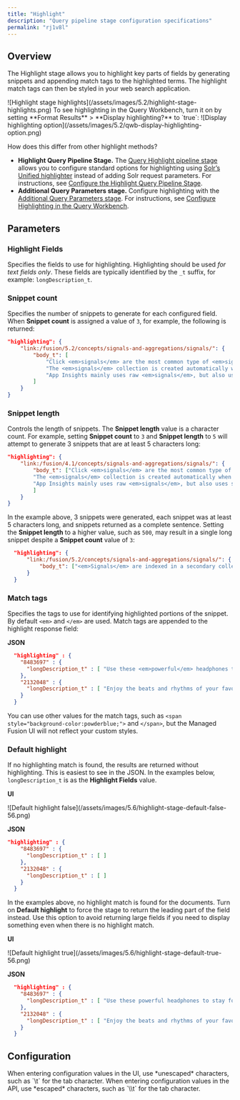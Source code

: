 ```yaml
---
title: "Highlight"
description: "Query pipeline stage configuration specifications"
permalink: "rj1v8l"
---
```


## Overview

The Highlight stage allows you to highlight key parts of fields by generating snippets and appending match tags to the highlighted terms. The highlight match tags can then be styled in your web search application.

<Frame>![Highlight stage highlights](/assets/images/5.2/highlight-stage-highlights.png)</Frame>

<Note>
To see highlighting in the Query Workbench, turn it on by setting **Format Results** > **Display highlighting?** to `true`:

<Frame>![Display highlighting option](/assets/images/5.2/qwb-display-highlighting-option.png)</Frame>
</Note>



How does this differ from other highlight methods?

* **Highlight Query Pipeline Stage.** The [Query Highlight pipeline stage](/managed-fusion/5.9/rj1v8l/highlight-stage) allows you to configure standard options for highlighting using [Solr’s Unified highlighter](https://solr.apache.org/guide/8_6/highlighting.html#the-unified-highlighter) instead of adding Solr request parameters. For instructions, see [Configure the Highlight Query Pipeline Stage](/how-to/pu1ukl/configure-the-highlight-query-pipeline-stage).
* **Additional Query Parameters stage.** Configure highlighting with the [Additional Query Parameters stage](/managed-fusion/5.9/8eo8x3/set-query-params-stage.asciidoc). For instructions, see [Configure Highlighting in the Query Workbench](/how-to/9f07cb/configure-highlighting-in-the-query-workbench).

## Parameters

### Highlight Fields

Specifies the fields to use for highlighting. Highlighting should be used *for text fields only*. These fields are typically identified by the `_t` suffix, for example: `longDescription_t`.

### Snippet count

Specifies the number of snippets to generate for each configured field. When **Snippet count** is assigned a value of `3`, for example, the following is returned:

```json
"highlighting": {
    "link:/fusion/5.2/concepts/signals-and-aggregations/signals/": {
        "body_t": [
            "Click <em>signals</em> are the most common type of <em>signals</em> as this is the most common action a user takes with an item. ", // 1
            "The <em>signals</em> collection is created automatically when <em>signals</em> are enabled for the primary collection. ", // 2
            "App Insights mainly uses raw <em>signals</em>, but also uses some aggregated <em>signals</em>. " // 3
        ]
    }
}
```

### Snippet length

Controls the length of snippets. The **Snippet length** value is a character count. For example, setting **Snippet count** to `3` and **Snippet length** to `5` will attempt to generate 3 snippets that are at least 5 characters long:

```json
"highlighting": {
    "link:/fusion/4.1/concepts/signals-and-aggregations/signals/": {
        "body_t": ["Click <em>signals</em> are the most common type of <em>signals</em> as this is the most common action a user takes with an item. ", // 1
        "The <em>signals</em> collection is created automatically when <em>signals</em> are enabled for the primary collection. ",  // 2
        "App Insights mainly uses raw <em>signals</em>, but also uses some aggregated <em>signals</em>. " // 3
        ]
    }
}
```

In the example above, 3 snippets were generated, each snippet was at least 5 characters long, and snippets returned as a complete sentence. Setting the **Snippet length** to a higher value, such as `500`, may result in a single long snippet despite a **Snippet count** value of `3`:

```json
  "highlighting": {
      "link:/fusion/5.2/concepts/signals-and-aggregations/signals/": {
          "body_t": ["<em>Signals</em> are indexed in a secondary collection which is linked to the primary collection by the naming convention <primarycollectionname>_signals. So, if your main collection is named products, the associated <em>signals</em> collection is named products_signals. The <em>signals</em> collection is created automatically when <em>signals</em> are enabled for the primary collection. <em>Signals</em> are enabled by default whenever a new collection is created. <em>Signals</em> are indexed just like ordinary documents. The <em>signals</em> collection can be searched like any other collection, for example by using the Query Workbench with the <em>signals</em> collection selected. App Insights provides visualizations and reports with which to analyze your <em>signals</em>. App Insights mainly uses raw <em>signals</em>, but also uses some aggregated <em>signals</em>. Currently only the signal types Request, Response and Click are supported within the App Insights dashboards. See the descriptions of <em>signals</em> types and structure for more information. "]
      }
  }
```

### Match tags

Specifies the tags to use for identifying highlighted portions of the snippet. By default `<em>` and `</em>` are used. Match tags are appended to the highlight response field:

**JSON**

```json
  "highlighting" : {
    "8483697" : {
      "longDescription_t" : [ "Use these <em>powerful</em> headphones to stay focused on the music and help tune out background noise." ]
    },
    "2132048" : {
      "longDescription_t" : [ "Enjoy the beats and rhythms of your favorite music with these stylish over-the-ear headphones that feature 40mm drivers for clear and <em>powerful</em> sound. " ]
    }
  }
```

You can use other values for the match tags, such as `<span style="background-color:powderblue;">` and `</span>`, but the Managed Fusion UI will not reflect your custom styles.

### Default highlight

If no highlighting match is found, the results are returned without highlighting. This is easiest to see in the JSON. In the examples below, `longDescription_t` is as the **Highlight Fields** value.

**UI**

<Frame>![Default highlight false](/assets/images/5.6/highlight-stage-default-false-56.png)</Frame>

**JSON**

```json
"highlighting" : {
    "8483697" : {
      "longDescription_t" : [ ]
    },
    "2132048" : {
      "longDescription_t" : [ ]
    }
  }
```

In the examples above, no highlight match is found for the documents. Turn on **Default highlight** to force the stage to return the leading part of the field instead. Use this option to avoid returning large fields if you need to display something even when there is no highlight match.

**UI**

<Frame>![Default highlight true](/assets/images/5.6/highlight-stage-default-true-56.png)</Frame>

**JSON**

```json
  "highlighting" : {
    "8483697" : {
      "longDescription_t" : [ "Use these powerful headphones to stay focused on the music and help tune out background noise." ]
    },
    "2132048" : {
      "longDescription_t" : [ "Enjoy the beats and rhythms of your favorite music with these stylish over-the-ear headphones that feature 40mm drivers for clear and powerful sound. " ]
    }
  }
```

## Configuration

<Tip>
When entering configuration values in the UI, use *unescaped* characters, such as `\t` for the tab character. When entering configuration values in the API, use *escaped* characters, such as `\\t` for the tab character.
</Tip>


<SchemaParamFields schema={schema}/>